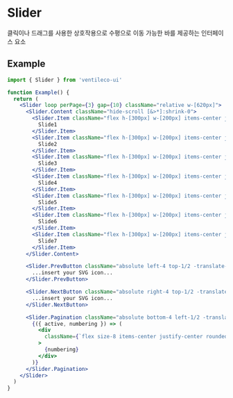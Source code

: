 
<Meta title="COMPONENTS/Slider" />

# Slider

클릭이나 드래그를 사용한 상호작용으로 수평으로 이동 가능한 바를 제공하는 인터페이스 요소

## Example

```jsx
import { Slider } from 'ventileco-ui'

function Example() {
  return (
    <Slider loop perPage={3} gap={10} className="relative w-[620px]">
      <Slider.Content className="hide-scroll [&>*]:shrink-0">
        <Slider.Item className="flex h-[300px] w-[200px] items-center justify-center bg-red-400">
          Slide1
        </Slider.Item>
        <Slider.Item className="flex h-[300px] w-[200px] items-center justify-center bg-blue-400">
          Slide2
        </Slider.Item>
        <Slider.Item className="flex h-[300px] w-[200px] items-center justify-center bg-green-400">
          Slide3
        </Slider.Item>
        <Slider.Item className="flex h-[300px] w-[200px] items-center justify-center bg-yellow-400">
          Slide4
        </Slider.Item>
        <Slider.Item className="flex h-[300px] w-[200px] items-center justify-center bg-pink-400">
          Slide5
        </Slider.Item>
        <Slider.Item className="flex h-[300px] w-[200px] items-center justify-center bg-purple-400">
          Slide6
        </Slider.Item>
        <Slider.Item className="flex h-[300px] w-[200px] items-center justify-center bg-orange-400">
          Slide7
        </Slider.Item>
      </Slider.Content>

      <Slider.PrevButton className="absolute left-4 top-1/2 -translate-y-1/2 rounded-full bg-black p-2 text-white shadow-md disabled:opacity-70">
        ...insert your SVG icon...
      </Slider.PrevButton>

      <Slider.NextButton className="absolute right-4 top-1/2 -translate-y-1/2 rounded-full bg-black p-2 text-white shadow-md disabled:opacity-70">
        ...insert your SVG icon...
      </Slider.NextButton>

      <Slider.Pagination className="absolute bottom-4 left-1/2 -translate-x-1/2">
        {({ active, numbering }) => (
          <div
            className={`flex size-8 items-center justify-center rounded-full border ${active ? 'border-blue-600 text-blue-600' : 'border-transparent text-black'} `}
          >
            {numbering}
          </div>
        )}
      </Slider.Pagination>
    </Slider>
  )
}
```
